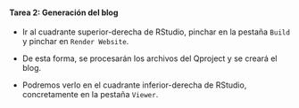 ::: {.callout-important icon="false"}
#### Tarea 2: Generación del blog

-   Ir al cuadrante superior-derecha de RStudio, pinchar en la pestaña `Build` y pinchar en `Render Website`.

- De esta forma, se procesarán los archivos del Qproject y se creará el blog.

- Podremos verlo en el cuadrante inferior-derecha de RStudio, concretamente en la pestaña `Viewer`.
:::

